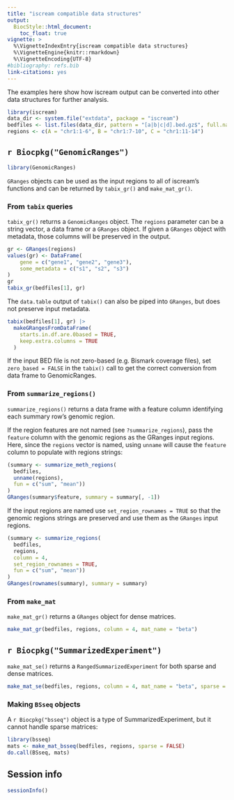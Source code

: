 ```yaml
---
title: "iscream compatible data structures"
output:
  BiocStyle::html_document:
    toc_float: true
vignette: >
  %\VignetteIndexEntry{iscream compatible data structures}
  %\VignetteEngine{knitr::rmarkdown}
  %\VignetteEncoding{UTF-8}
#bibliography: refs.bib
link-citations: yes
---
```


The examples here show how iscream output can be converted into other data
structures for further analysis.

```r
library(iscream)
data_dir <- system.file("extdata", package = "iscream")
bedfiles <- list.files(data_dir, pattern = "[a|b|c|d].bed.gz$", full.names = TRUE)
regions <- c(A = "chr1:1-6", B = "chr1:7-10", C = "chr1:11-14")
```

## `r Biocpkg("GenomicRanges")`

```r
library(GenomicRanges)
```

`GRanges` objects can be used as the input regions to all of iscream's functions
and can be returned by `tabix_gr()` and `make_mat_gr()`.

### From `tabix` queries

`tabix_gr()` returns a `GenomicRanges` object. The `regions` parameter can be a
string vector, a data frame or a `GRanges` object. If given a `GRanges` object
with metadata, those columns will be preserved in the output.


```r
gr <- GRanges(regions)
values(gr) <- DataFrame(
    gene = c("gene1", "gene2", "gene3"),
    some_metadata = c("s1", "s2", "s3")
)
gr
tabix_gr(bedfiles[1], gr)
```

The `data.table` output of `tabix()` can also be piped into `GRanges`, but does
not preserve input metadata.

```r
tabix(bedfiles[1], gr) |>
  makeGRangesFromDataFrame(
    starts.in.df.are.0based = TRUE,
    keep.extra.columns = TRUE
  )
```

If the input BED file is not zero-based (e.g. Bismark coverage files), set
`zero_based = FALSE` in the `tabix()` call to get the correct conversion from
data frame to GenomicRanges.

### From `summarize_regions()`

`summarize_regions()` returns a data frame with a feature column identifying
each summary row's genomic region.

If the region features are not named (see `?summarize_regions`), pass the
`feature` column with the genomic regions as the GRanges input regions. Here,
since the `regions` vector is named, using `unname` will cause the `feature`
column to populate with regions strings:

```r
(summary <- summarize_meth_regions(
  bedfiles,
  unname(regions),
  fun = c("sum", "mean"))
)
GRanges(summary$feature, summary = summary[, -1])
```

If the input regions are named use `set_region_rownames = TRUE` so that the
genomic regions strings are preserved and use them as the `GRanges` input
regions.

```r
(summary <- summarize_regions(
  bedfiles,
  regions,
  column = 4,
  set_region_rownames = TRUE,
  fun = c("sum", "mean"))
)
GRanges(rownames(summary), summary = summary)
```

### From `make_mat`

`make_mat_gr()` returns a `GRanges` object for dense matrices.

```r
make_mat_gr(bedfiles, regions, column = 4, mat_name = "beta")
```

## `r Biocpkg("SummarizedExperiment")`

`make_mat_se()` returns a `RangedSummarizedExperiment` for both sparse and dense
matrices.

```r
make_mat_se(bedfiles, regions, column = 4, mat_name = "beta", sparse = TRUE)
```

### Making `BSseq` objects

A `r Biocpkg("bsseq")` object is a type of SummarizedExperiment, but it cannot
handle sparse matrices:

```r
library(bsseq)
mats <- make_mat_bsseq(bedfiles, regions, sparse = FALSE)
do.call(BSseq, mats)
```

## Session info

```r
sessionInfo()
```
